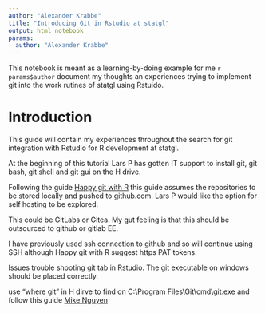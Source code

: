 ```yaml
---
author: "Alexander Krabbe"
title: "Introducing Git in Rstudio at statgl"
output: html_notebook
params: 
  author: "Alexander Krabbe"
---
```


This notebook is meant as a learning-by-doing example for me `r params$author`
document my thoughts an experiences trying to implement git into the work 
rutines of statgl using Rstuido. 

# Introduction

This guide will contain my experiences throughout the search for git integration
with Rstudio for R development at statgl.
 
At the beginning of this tutorial Lars P has gotten IT support to install git,
git bash, git shell and git gui on the H drive.
 
Following the guide [Happy git with R](http://www.happygitwithr.com) this guide
assumes the repositories to be stored locally and pushed to github.com. 
Lars P would like the option for self hosting to be explored. 

This could be GitLabs or Gitea. My gut feeling is that this should be outsourced to github or gitlab EE. 


 
I have previously used ssh connection to github and so will continue using SSH although Happy git with R suggest https PAT tokens.


Issues trouble shooting git tab in Rstudio. The git executable on windows should be placed correctly.

use "where git" in H dirve to find on C:\\Program Files\\Git\\cmd\\git.exe and follow this guide [Mike Nguyen](https://mikenguyen.netlify.app/post/missing-git-tab-in-rstudio-on-windows-computer/)



```r

```


